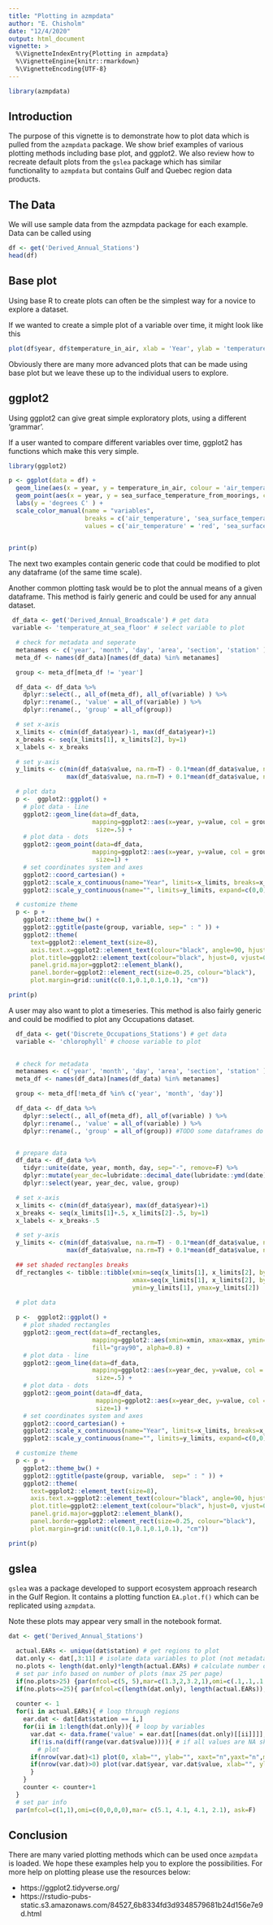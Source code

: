 ```yaml
---
title: "Plotting in azmpdata"
author: "E. Chisholm"
date: "12/4/2020"
output: html_document
vignette: >
  %\VignetteIndexEntry{Plotting in azmpdata}
  %\VignetteEngine{knitr::rmarkdown}
  %\VignetteEncoding{UTF-8}
---
```


```r
library(azmpdata)
```
## Introduction
The purpose of this vignette is to demonstrate how to plot data which is pulled from the `azmpdata` package. We show brief examples of various plotting methods including base plot, and ggplot2. We also review how to recreate default plots from the `gslea` package which has similar functionality to `azmpdata` but contains Gulf and Quebec region data products. 

## The Data
We will use sample data from the azmpdata package for each example. Data can be called using

```r
df <- get('Derived_Annual_Stations')
head(df)
```

## Base plot
Using base R to create plots can often be the simplest way for a novice to explore a dataset. 

If we wanted to create a simple plot of a variable over time, it might look like this

```r
plot(df$year, df$temperature_in_air, xlab = 'Year', ylab = 'temperature_in_air')
```

Obviously there are many more advanced plots that can be made using base plot but we leave these up to the individual users to explore. 


## ggplot2

Using ggplot2 can give great simple exploratory plots, using a different 'grammar'. 

If a user wanted to compare different variables over time, ggplot2 has functions which make this very simple.

```r
library(ggplot2)

p <- ggplot(data = df) +
  geom_line(aes(x = year, y = temperature_in_air, colour = 'air_temperature'), show.legend = TRUE) +
  geom_point(aes(x = year, y = sea_surface_temperature_from_moorings, colour = 'sea_surface_temperature_from_moorings'), show.legend = TRUE)+
  labs(y = 'degrees C' ) +
  scale_color_manual(name = "variables",
                     breaks = c('air_temperature', 'sea_surface_temperature_from_moorings'),
                     values = c('air_temperature' = 'red', 'sea_surface_temperature_from_moorings' = 'blue'))
  

print(p)
```

The next two examples contain generic code that could be modified to plot any dataframe (of the same time scale).


Another common plotting task would be to plot the annual means of a given dataframe. This method is fairly generic and could be used for any annual dataset.

```r

 df_data <- get('Derived_Annual_Broadscale') # get data
 variable <- 'temperature_at_sea_floor' # select variable to plot

  # check for metadata and seperate
  metanames <- c('year', 'month', 'day', 'area', 'section', 'station' )
  meta_df <- names(df_data)[names(df_data) %in% metanames]

  group <- meta_df[meta_df != 'year']

  df_data <- df_data %>%
    dplyr::select(., all_of(meta_df), all_of(variable) ) %>%
    dplyr::rename(., 'value' = all_of(variable) ) %>%
    dplyr::rename(., 'group' = all_of(group))

  # set x-axis
  x_limits <- c(min(df_data$year)-1, max(df_data$year)+1)
  x_breaks <- seq(x_limits[1], x_limits[2], by=1)
  x_labels <- x_breaks

  # set y-axis
  y_limits <- c(min(df_data$value, na.rm=T) - 0.1*mean(df_data$value, na.rm=T),
                max(df_data$value, na.rm=T) + 0.1*mean(df_data$value, na.rm=T))

  # plot data
  p <-  ggplot2::ggplot() +
    # plot data - line
    ggplot2::geom_line(data=df_data,
                       mapping=ggplot2::aes(x=year, y=value, col = group),
                        size=.5) +
    # plot data - dots
    ggplot2::geom_point(data=df_data,
                       mapping=ggplot2::aes(x=year, y=value, col = group),
                        size=1) +
    # set coordinates system and axes
    ggplot2::coord_cartesian() +
    ggplot2::scale_x_continuous(name="Year", limits=x_limits, breaks=x_breaks, labels=x_labels, expand=c(0,0)) +
    ggplot2::scale_y_continuous(name="", limits=y_limits, expand=c(0,0))

  # customize theme
  p <- p +
    ggplot2::theme_bw() +
    ggplot2::ggtitle(paste(group, variable, sep=" : " )) +
    ggplot2::theme(
      text=ggplot2::element_text(size=8),
      axis.text.x=ggplot2::element_text(colour="black", angle=90, hjust=0.5, vjust=0.5),
      plot.title=ggplot2::element_text(colour="black", hjust=0, vjust=0, size=8),
      panel.grid.major=ggplot2::element_blank(),
      panel.border=ggplot2::element_rect(size=0.25, colour="black"),
      plot.margin=grid::unit(c(0.1,0.1,0.1,0.1), "cm"))

print(p)
```


A user may also want to plot a timeseries. This method is also fairly generic and could be modified to plot any Occupations dataset.

```r
  df_data <- get('Discrete_Occupations_Stations') # get data
  variable <- 'chlorophyll' # choose variable to plot
  

  # check for metadata
  metanames <- c('year', 'month', 'day', 'area', 'section', 'station' )
  meta_df <- names(df_data)[names(df_data) %in% metanames]

  group <- meta_df[!meta_df %in% c('year', 'month', 'day')]

  df_data <- df_data %>%
    dplyr::select(., all_of(meta_df), all_of(variable) ) %>%
    dplyr::rename(., 'value' = all_of(variable) ) %>%
    dplyr::rename(., 'group' = all_of(group)) #TODO some dataframes do not have groups!?


  # prepare data
  df_data <- df_data %>%
    tidyr::unite(date, year, month, day, sep="-", remove=F) %>%
    dplyr::mutate(year_dec=lubridate::decimal_date(lubridate::ymd(date))) %>%
    dplyr::select(year, year_dec, value, group)

  # set x-axis
  x_limits <- c(min(df_data$year), max(df_data$year)+1)
  x_breaks <- seq(x_limits[1]+.5, x_limits[2]-.5, by=1)
  x_labels <- x_breaks-.5

  # set y-axis
  y_limits <- c(min(df_data$value, na.rm=T) - 0.1*mean(df_data$value, na.rm=T),
                max(df_data$value, na.rm=T) + 0.1*mean(df_data$value, na.rm=T))

  ## set shaded rectangles breaks
  df_rectangles <- tibble::tibble(xmin=seq(x_limits[1], x_limits[2], by=2),
                                  xmax=seq(x_limits[1], x_limits[2], by=2)+1,
                                  ymin=y_limits[1], ymax=y_limits[2])

  # plot data
 
  p <-  ggplot2::ggplot() +
    # plot shaded rectangles
    ggplot2::geom_rect(data=df_rectangles,
                       mapping=ggplot2::aes(xmin=xmin, xmax=xmax, ymin=ymin, ymax=ymax),
                       fill="gray90", alpha=0.8) +
    # plot data - line
    ggplot2::geom_line(data=df_data,
                       mapping=ggplot2::aes(x=year_dec, y=value, col = group),
                        size=.5) +
    # plot data - dots
    ggplot2::geom_point(data=df_data,
                        mapping=ggplot2::aes(x=year_dec, y=value, col = group),
                        size=1) +
    # set coordinates system and axes
    ggplot2::coord_cartesian() +
    ggplot2::scale_x_continuous(name="Year", limits=x_limits, breaks=x_breaks, labels=x_labels, expand=c(0,0)) +
    ggplot2::scale_y_continuous(name="", limits=y_limits, expand=c(0,0))

  # customize theme
  p <- p +
    ggplot2::theme_bw() +
    ggplot2::ggtitle(paste(group, variable,  sep=" : " )) +
    ggplot2::theme(
      text=ggplot2::element_text(size=8),
      axis.text.x=ggplot2::element_text(colour="black", angle=90, hjust=0.5, vjust=0.5),
      plot.title=ggplot2::element_text(colour="black", hjust=0, vjust=0, size=8),
      panel.grid.major=ggplot2::element_blank(),
      panel.border=ggplot2::element_rect(size=0.25, colour="black"),
      plot.margin=grid::unit(c(0.1,0.1,0.1,0.1), "cm"))

print(p)
```



## gslea

`gslea` was a package developed to support ecosystem approach research in the Gulf Region. It contains a plotting function `EA.plot.f()` which can be replicated using `azmpdata`.

Note these plots may appear very small in the notebook format. 

```r
dat <- get('Derived_Annual_Stations')

  actual.EARs <- unique(dat$station) # get regions to plot 
  dat.only <- dat[,3:11] # isolate data variables to plot (not metadata)
  no.plots <- length(dat.only)*length(actual.EARs) # calculate number of plots ot be displayed
  # set par info based on number of plots (max 25 per page)
  if(no.plots>25) {par(mfcol=c(5, 5),mar=c(1.3,2,3.2,1),omi=c(.1,.1,.1,.1), ask=T)}
  if(no.plots<=25){ par(mfcol=c(length(dat.only), length(actual.EARs)),mar=c(1.3,2,3.2,1),omi=c(.1,.1,.1,.1))}
  
  counter <- 1
  for(i in actual.EARs){ # loop through regions
    ear.dat <- dat[dat$station == i,]
    for(ii in 1:length(dat.only)){ # loop by variables
      var.dat <- data.frame('value' = ear.dat[[names(dat.only)[[ii]]]], 'station' = ear.dat$station, 'year' = ear.dat$year) # get only one variable for one region
      if(!is.na(diff(range(var.dat$value)))){ # if all values are NA skip over plotting
        # plot
      if(nrow(var.dat)<1) plot(0, xlab="", ylab="", xaxt="n",yaxt="n",main=paste("Station",i,names(dat.only)[[ii]]))
      if(nrow(var.dat)>0) plot(var.dat$year, var.dat$value, xlab="", ylab="", main=paste("Station",i,names(dat.only)[[ii]]))
      }
    }
    counter <- counter+1
  }
  # set par info
  par(mfcol=c(1,1),omi=c(0,0,0,0),mar= c(5.1, 4.1, 4.1, 2.1), ask=F)
```

## Conclusion
There are many varied plotting methods which can be used once `azmpdata` is loaded. We hope these examples help you to explore the possibilities. For more help on plotting please use the resources below:

* https://ggplot2.tidyverse.org/
* https://rstudio-pubs-static.s3.amazonaws.com/84527_6b8334fd3d9348579681b24d156e7e9d.html



